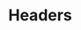 
# Headers

<Section
  title="Default"
  image={{ src: "/img/sections/headers/default.png", alt: "Header Default" }}
/>

<Section
  title="Common"
  image={{ src: "/img/sections/headers/common.png", alt: "Header Common" }}
/>

<Section
  title="Minimal"
  image={{ src: "/img/sections/headers/minimal.png", alt: "Header Minimal" }}
/>

<Section
  title="Simple"
  image={{ src: "/img/sections/headers/simple.png", alt: "Header Simple" }}
/>

<Section
  title="Centered"
  image={{ src: "/img/sections/headers/centered.png", alt: "Header Centered" }}
/>

<Section
  title="Robust"
  image={{ src: "/img/sections/headers/robust.png", alt: "Header Robust" }}
/>

<Section
  title="Robust Alt"
  image={{
    src: "/img/sections/headers/robust-alt.png",
    alt: "Header Robust Alt",
  }}
/>

<Section
  title="Robust Centered"
  image={{
    src: "/img/sections/headers/robust-centred.png",
    alt: "Header Robust Centered",
  }}
/>
